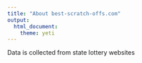 ```yaml
---
title: "About best-scratch-offs.com"
output: 
  html_document:
    theme: yeti
---
```


Data is collected from state lottery websites


